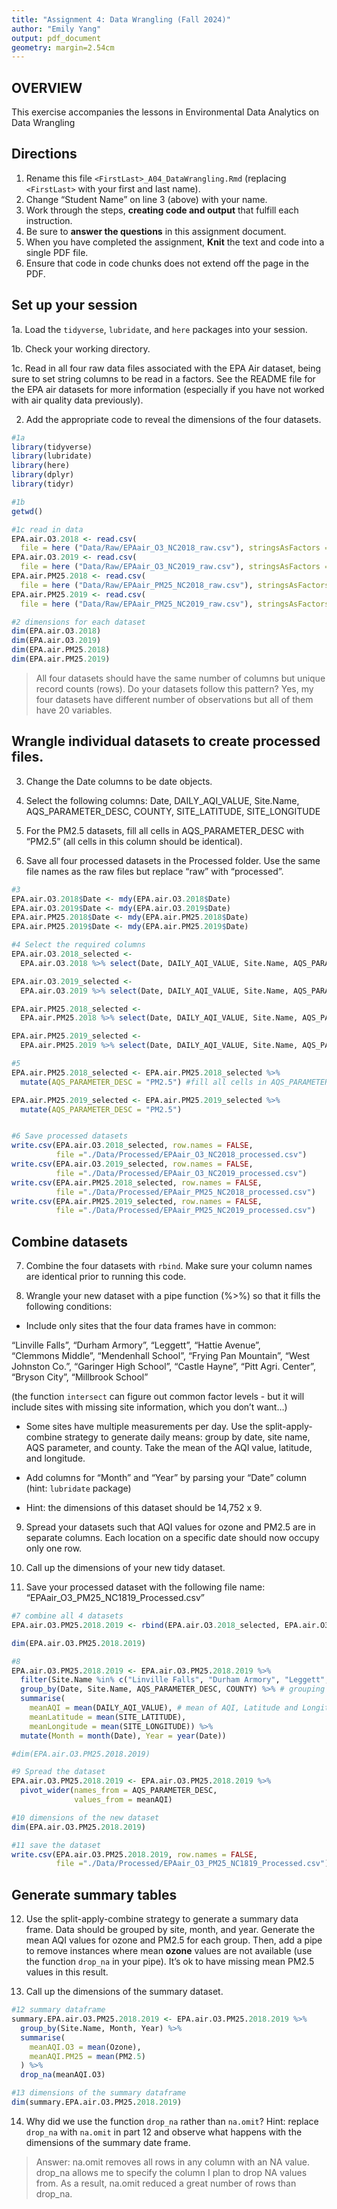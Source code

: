 ```yaml
---
title: "Assignment 4: Data Wrangling (Fall 2024)"
author: "Emily Yang"
output: pdf_document
geometry: margin=2.54cm
---
```


## OVERVIEW

This exercise accompanies the lessons in Environmental Data Analytics on Data Wrangling 

## Directions

1. Rename this file `<FirstLast>_A04_DataWrangling.Rmd` (replacing `<FirstLast>` with your first and last name).
2. Change "Student Name" on line 3 (above) with your name.
3. Work through the steps, **creating code and output** that fulfill each instruction.
4. Be sure to **answer the questions** in this assignment document.
5. When you have completed the assignment, **Knit** the text and code into a single PDF file.
6. Ensure that code in code chunks does not extend off the page in the PDF.


## Set up your session 

1a. Load the `tidyverse`,  `lubridate`, and `here` packages into your session.

1b. Check your working directory.

1c. Read in all four raw data files associated with the EPA Air dataset, being sure to set string columns to be read in a factors. See the README file for the EPA air datasets for more information (especially if you have not worked with air quality data previously). 

2. Add the appropriate code to reveal the dimensions of the four datasets. 

```r
#1a 
library(tidyverse)
library(lubridate)
library(here)
library(dplyr)
library(tidyr)

#1b 
getwd()

#1c read in data
EPA.air.O3.2018 <- read.csv(
  file = here ("Data/Raw/EPAair_O3_NC2018_raw.csv"), stringsAsFactors = T)
EPA.air.O3.2019 <- read.csv(
  file = here ("Data/Raw/EPAair_O3_NC2019_raw.csv"), stringsAsFactors = T)
EPA.air.PM25.2018 <- read.csv(
  file = here ("Data/Raw/EPAair_PM25_NC2018_raw.csv"), stringsAsFactors = T)
EPA.air.PM25.2019 <- read.csv(
  file = here ("Data/Raw/EPAair_PM25_NC2019_raw.csv"), stringsAsFactors = T)

#2 dimensions for each dataset
dim(EPA.air.O3.2018)
dim(EPA.air.O3.2019)
dim(EPA.air.PM25.2018)
dim(EPA.air.PM25.2019)

```

>All four datasets should have the same number of columns but unique record counts (rows). Do your datasets follow this pattern?
> Yes, my four datasets have different number of observations but all of them have 20 variables.


## Wrangle individual datasets to create processed files.

3. Change the Date columns to be date objects.

4. Select the following columns: Date, DAILY_AQI_VALUE, Site.Name, AQS_PARAMETER_DESC, COUNTY, SITE_LATITUDE, SITE_LONGITUDE

5. For the PM2.5 datasets, fill all cells in AQS_PARAMETER_DESC with "PM2.5" (all cells in this column should be identical).

6. Save all four processed datasets in the Processed folder. Use the same file names as the raw files but replace "raw" with "processed".

```r
#3
EPA.air.O3.2018$Date <- mdy(EPA.air.O3.2018$Date)
EPA.air.O3.2019$Date <- mdy(EPA.air.O3.2019$Date)
EPA.air.PM25.2018$Date <- mdy(EPA.air.PM25.2018$Date)
EPA.air.PM25.2019$Date <- mdy(EPA.air.PM25.2019$Date)

#4 Select the required columns
EPA.air.O3.2018_selected <- 
  EPA.air.O3.2018 %>% select(Date, DAILY_AQI_VALUE, Site.Name, AQS_PARAMETER_DESC, COUNTY, SITE_LATITUDE, SITE_LONGITUDE)

EPA.air.O3.2019_selected <- 
  EPA.air.O3.2019 %>% select(Date, DAILY_AQI_VALUE, Site.Name, AQS_PARAMETER_DESC, COUNTY, SITE_LATITUDE, SITE_LONGITUDE)

EPA.air.PM25.2018_selected <- 
  EPA.air.PM25.2018 %>% select(Date, DAILY_AQI_VALUE, Site.Name, AQS_PARAMETER_DESC, COUNTY, SITE_LATITUDE, SITE_LONGITUDE)

EPA.air.PM25.2019_selected <- 
  EPA.air.PM25.2019 %>% select(Date, DAILY_AQI_VALUE, Site.Name, AQS_PARAMETER_DESC, COUNTY, SITE_LATITUDE, SITE_LONGITUDE)

#5
EPA.air.PM25.2018_selected <- EPA.air.PM25.2018_selected %>%
  mutate(AQS_PARAMETER_DESC = "PM2.5") #fill all cells in AQS_PARAMETER_DESC with "PM2.5"

EPA.air.PM25.2019_selected <- EPA.air.PM25.2019_selected %>%
  mutate(AQS_PARAMETER_DESC = "PM2.5")


#6 Save processed datasets
write.csv(EPA.air.O3.2018_selected, row.names = FALSE, 
          file ="./Data/Processed/EPAair_O3_NC2018_processed.csv")
write.csv(EPA.air.O3.2019_selected, row.names = FALSE, 
          file ="./Data/Processed/EPAair_O3_NC2019_processed.csv")
write.csv(EPA.air.PM25.2018_selected, row.names = FALSE, 
          file ="./Data/Processed/EPAair_PM25_NC2018_processed.csv")
write.csv(EPA.air.PM25.2019_selected, row.names = FALSE, 
          file ="./Data/Processed/EPAair_PM25_NC2019_processed.csv")

```


## Combine datasets

7. Combine the four datasets with `rbind`. Make sure your column names are identical prior to running this code.

8. Wrangle your new dataset with a pipe function (%>%) so that it fills the following conditions: 

  * Include only sites that the four data frames have in common:  
    
  "Linville Falls", "Durham Armory", "Leggett", "Hattie Avenue",  
  "Clemmons Middle", "Mendenhall School", "Frying Pan Mountain", 
  "West Johnston Co.", "Garinger High School", "Castle Hayne", 
  "Pitt Agri. Center", "Bryson City", "Millbrook School" 
  
  (the function `intersect` can figure out common factor levels - but it will include sites with missing site information, which you don't want...) 

  * Some sites have multiple measurements per day. Use the split-apply-combine strategy to generate daily means: group by date, site name, AQS parameter, and county. Take the mean of the AQI value, latitude, and longitude.
  
  * Add columns for "Month" and "Year" by parsing your "Date" column (hint: `lubridate` package)
  
  * Hint: the dimensions of this dataset should be 14,752 x 9.

9. Spread your datasets such that AQI values for ozone and PM2.5 are in separate columns. Each location on a specific date should now occupy only one row.

10. Call up the dimensions of your new tidy dataset.

11. Save your processed dataset with the following file name: "EPAair_O3_PM25_NC1819_Processed.csv"

```r
#7 combine all 4 datasets
EPA.air.O3.PM25.2018.2019 <- rbind(EPA.air.O3.2018_selected, EPA.air.O3.2019_selected, EPA.air.PM25.2018_selected, EPA.air.PM25.2019_selected)

dim(EPA.air.O3.PM25.2018.2019)

#8 
EPA.air.O3.PM25.2018.2019 <- EPA.air.O3.PM25.2018.2019 %>% 
  filter(Site.Name %in% c("Linville Falls", "Durham Armory", "Leggett", "Hattie Avenue",  "Clemmons Middle", "Mendenhall School", "Frying Pan Mountain", "West Johnston Co.", "Garinger High School", "Castle Hayne", "Pitt Agri. Center", "Bryson City", "Millbrook School")) %>% # include the sites in common
  group_by(Date, Site.Name, AQS_PARAMETER_DESC, COUNTY) %>% # grouping
  summarise(
    meanAQI = mean(DAILY_AQI_VALUE), # mean of AQI, Latitude and Longitude
    meanLatitude = mean(SITE_LATITUDE),
    meanLongitude = mean(SITE_LONGITUDE)) %>% 
  mutate(Month = month(Date), Year = year(Date))

#dim(EPA.air.O3.PM25.2018.2019)  

#9 Spread the dataset
EPA.air.O3.PM25.2018.2019 <- EPA.air.O3.PM25.2018.2019 %>% 
  pivot_wider(names_from = AQS_PARAMETER_DESC,
              values_from = meanAQI)

#10 dimensions of the new dataset
dim(EPA.air.O3.PM25.2018.2019)

#11 save the dataset
write.csv(EPA.air.O3.PM25.2018.2019, row.names = FALSE, 
          file ="./Data/Processed/EPAair_O3_PM25_NC1819_Processed.csv")

```


## Generate summary tables

12. Use the split-apply-combine strategy to generate a summary data frame. Data should be grouped by site, month, and year. Generate the mean AQI values for ozone and PM2.5 for each group. Then, add a pipe to remove instances where mean **ozone** values are not available (use the function `drop_na` in your pipe). It's ok to have missing mean PM2.5 values in this result. 

13. Call up the dimensions of the summary dataset.

```r

#12 summary dataframe
summary.EPA.air.O3.PM25.2018.2019 <- EPA.air.O3.PM25.2018.2019 %>% 
  group_by(Site.Name, Month, Year) %>% 
  summarise(
    meanAQI.O3 = mean(Ozone),
    meanAQI.PM25 = mean(PM2.5)
  ) %>% 
  drop_na(meanAQI.O3)

#13 dimensions of the summary dataframe
dim(summary.EPA.air.O3.PM25.2018.2019)


```

14. Why did we use the function `drop_na` rather than `na.omit`? Hint: replace `drop_na` with `na.omit` in part 12 and observe what happens with the dimensions of the summary date frame.

> Answer: na.omit removes all rows in any column with an NA value. drop_na allows me to specify the column I plan to drop NA values from. As a result, na.omit reduced a great number of rows than drop_na.


